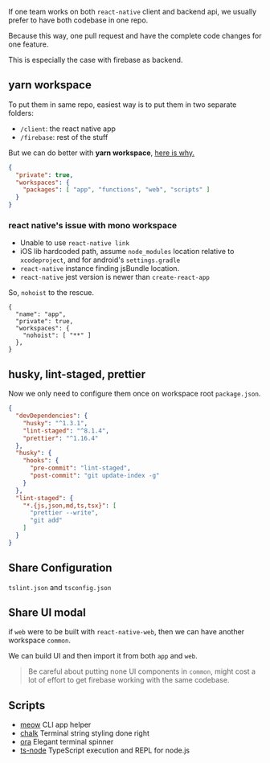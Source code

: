 If one team works on both `react-native` client and backend api, we usually prefer to have both codebase in one repo. 

Because this way, one pull request and have the complete code changes for one feature.

This is especially the case with firebase as backend.

## yarn workspace

To put them in same repo, easiest way is to put them in two separate folders:

- `/client`: the react native app 
- `/firebase`: rest of the stuff

But we can do better with **yarn workspace**, [here is why.](https://yarnpkg.com/en/docs/workspaces#toc-why-would-you-want-to-do-this)

```json
{
  "private": true,
  "workspaces": {
    "packages": [ "app", "functions", "web", "scripts" ]
  }
}  
```

### react native's issue with mono workspace

- Unable to use `react-native link`
- iOS lib hardcoded path, assume `node_modules` location relative to `xcodeproject`, and for android's `settings.gradle`
- `react-native` instance finding jsBundle location.
- `react-native` jest version is newer than `create-react-app`

So, `nohoist` to the rescue. 

```json{5}
{
  "name": "app",
  "private": true,
  "workspaces": {
    "nohoist": [ "**" ]
  },
}
```

## husky, lint-staged, prettier

Now we only need to configure them once on workspace root `package.json`.

```json
{
  "devDependencies": {
    "husky": "^1.3.1",
    "lint-staged": "^8.1.4",
    "prettier": "^1.16.4"
  },
  "husky": {
    "hooks": {
      "pre-commit": "lint-staged",
      "post-commit": "git update-index -g"
    }
  },
  "lint-staged": {
    "*.{js,json,md,ts,tsx}": [
      "prettier --write",
      "git add"
    ]
  }
}
```

## Share Configuration

`tslint.json` and `tsconfig.json`

## Share UI modal

if `web` were to be built with `react-native-web`, then we can have another workspace `common`.

We can build UI and then import it from both `app` and `web`.

> Be careful about putting none UI components in `common`, might cost a lot of effort to get firebase working with the same codebase.

## Scripts

- [meow](https://github.com/sindresorhus/meow) CLI app helper
- [chalk](https://github.com/chalk/chalk) Terminal string styling done right
- [ora](https://github.com/sindresorhus/ora) Elegant terminal spinner
- [ts-node](https://github.com/TypeStrong/ts-node) TypeScript execution and REPL for node.js

